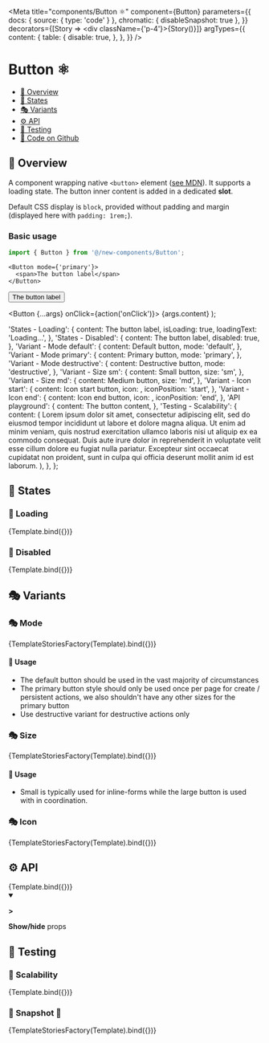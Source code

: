 

<Meta
  title="components/Button ⚛️"
  component={Button}
  parameters={{
    docs: { source: { type: 'code' } },
    chromatic: { disableSnapshot: true },
  }}
  decorators={[Story => <div className={'p-4'}>{Story()}</div>]}
  argTypes={{
    content: {
      table: {
        disable: true,
      },
    },
  }}
/>

# Button ⚛️

- [🧰 Overview](#-overview)
- [🔁 States](#-states)
- [🎭 Variants](#-variants)
- [⚙️ API](#-api)
- [🧪 Testing](#-testing)
- [🐙 Code on Github](https://github.com/hasura/graphql-engine-mono/tree/main/console/src/new-components/Button/Button.tsx)

## 🧰 Overview

A component wrapping native `<button>` element ([see MDN](https://developer.mozilla.org/en-US/docs/Web/HTML/Element/button)).
It supports a loading state. The button inner content is added in a dedicated **slot**.

Default CSS display is `block`, provided without padding and margin (displayed here with `padding: 1rem;`).

### Basic usage

```ts
import { Button } from '@/new-components/Button';
```

```tsx
<Button mode={'primary'}>
  <span>The button label</span>
</Button>
```

<Canvas>
  <Story name="Overview">
    <Button mode={'primary'} onClick={action('onClick')}>
      <span>The button label</span>
    </Button>
  </Story>
</Canvas>

  <Button {...args} onClick={action('onClick')}>
    {args.content}
  </Button>
);

  'States - Loading': {
    content: <span>The button label</span>,
    isLoading: true,
    loadingText: 'Loading...',
  },
  'States - Disabled': {
    content: <span>The button label</span>,
    disabled: true,
  },
  'Variant - Mode default': {
    content: <span>Default button</span>,
    mode: 'default',
  },
  'Variant - Mode primary': {
    content: <span>Primary button</span>,
    mode: 'primary',
  },
  'Variant - Mode destructive': {
    content: <span>Destructive button</span>,
    mode: 'destructive',
  },
  'Variant - Size sm': {
    content: <span>Small button</span>,
    size: 'sm',
  },
  'Variant - Size md': {
    content: <span>Medium button</span>,
    size: 'md',
  },
  'Variant - Icon start': {
    content: <span>Icon start button</span>,
    icon: <FiSearch />,
    iconPosition: 'start',
  },
  'Variant - Icon end': {
    content: <span>Icon end button</span>,
    icon: <FiSearch />,
    iconPosition: 'end',
  },
  'API playground': {
    content: <span>The button content</span>,
  },
  'Testing - Scalability': {
    content: (
      <span>
        Lorem ipsum dolor sit amet, consectetur adipiscing elit, sed do eiusmod
        tempor incididunt ut labore et dolore magna aliqua. Ut enim ad minim
        veniam, quis nostrud exercitation ullamco laboris nisi ut aliquip ex ea
        commodo consequat. Duis aute irure dolor in reprehenderit in voluptate
        velit esse cillum dolore eu fugiat nulla pariatur. Excepteur sint
        occaecat cupidatat non proident, sunt in culpa qui officia deserunt
        mollit anim id est laborum.
      </span>
    ),
  },
};

## 🔁 States

### 🔁 Loading

<Canvas>
  <Story name="States - Loading" args={stories['States - Loading']}>
    {Template.bind({})}
  </Story>
</Canvas>

### 🔁 Disabled

<Canvas>
  <Story name="States - Disabled" args={stories['States - Disabled']}>
    {Template.bind({})}
  </Story>
</Canvas>

## 🎭 Variants

### 🎭 Mode

<Canvas>
  <Story
    name="Variant - Mode"
    args={{
      'Variant - Mode default': stories['Variant - Mode default'],
      'Variant - Mode primary': stories['Variant - Mode primary'],
      'Variant - Mode destructive': stories['Variant - Mode destructive'],
    }}
  >
    {TemplateStoriesFactory(Template).bind({})}
  </Story>
</Canvas>

#### 🚦 Usage

- The default button should be used in the vast majority of circumstances
- The primary button style should only be used once per page for create / persistent actions, we also shouldn't have
  any other sizes for the primary button
- Use destructive variant for destructive actions only

### 🎭 Size

<Canvas>
  <Story
    name="Variant - Size"
    args={{
      'Variant - Size sm': stories['Variant - Size sm'],
      'Variant - Size md': stories['Variant - Size md'],
    }}
  >
    {TemplateStoriesFactory(Template).bind({})}
  </Story>
</Canvas>

#### 🚦 Usage

- Small is typically used for inline-forms while the large button is used with in coordination.

### 🎭 Icon

<Canvas>
  <Story
    name="Variant - Icon"
    args={{
      'Variant - Icon start': stories['Variant - Icon start'],
      'Variant - Icon end': stories['Variant - Icon end'],
    }}
  >
    {TemplateStoriesFactory(Template).bind({})}
  </Story>
</Canvas>

## ⚙️ API

<Canvas>
  <Story name="API playground" args={stories['API playground']}>
    {Template.bind({})}
  </Story>
</Canvas>

<details open>
  <summary className="mdx-collapsible-section">
    <p className="mdx-collapsible-section__chevron">
      <strong>&gt;</strong>
    </p>
    <p className="mdx-collapsible-section__label">
      <strong>Show/hide</strong> props
    </p>
  </summary>
  <ArgsTable story="API playground" />
</details>

## 🧪 Testing

### 🧪 Scalability

<Canvas>
  <Story name="Testing - Scalability" args={stories['Testing - Scalability']}>
    {Template.bind({})}
  </Story>
</Canvas>

### 🧪 Snapshot 📸

<Canvas>
  <Story
    name="Testing - Snapshot"
    args={stories}
    parameters={{
      chromatic: { disableSnapshot: false },
    }}
  >
    {TemplateStoriesFactory(Template).bind({})}
  </Story>
</Canvas>
